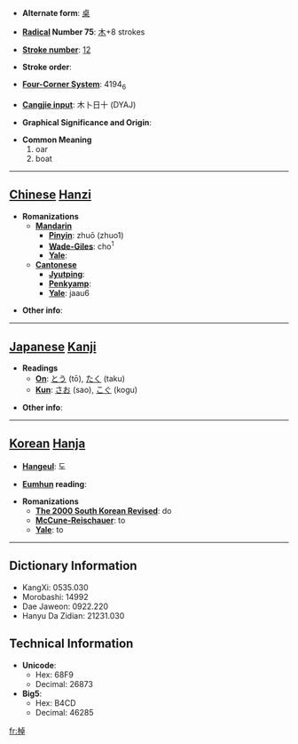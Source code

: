 * '''Alternate form''': [[桌]]

* '''[[Wiktionary:Chinese radical index| Radical]] Number 75''': [[Wiktionary:Chinese radical index 木|木]]+8 strokes

* '''[[Wiktionary:Chinese total strokes index|Stroke number]]''': [[Wiktionary:Chinese total strokes index 12|12]]

* '''Stroke order''': 

* '''[[Wiktionary:Chinese four corner index|Four-Corner System]]''': 4194<sub>6</sub>

* '''[[Wiktionary:Chinese Cangjie index|Cangjie input]]''': 木卜日十 (DYAJ)

* '''Graphical Significance and Origin''': 

* '''Common Meaning'''
*#oar
*# boat


----

== [[Chinese]] [[Hanzi]] ==

* '''Romanizations'''
** '''[[Mandarin]]'''
*** '''[[Pinyin]]''': zhuō (zhuo1)
*** '''[[Wade-Giles]]''': cho<sup>1</sup>
*** '''[[Yale]]''': 
** '''[[Cantonese]]'''
*** '''[[Jyutping]]''':
*** '''[[Penkyamp]]''': 
*** '''[[Yale]]''': jaau6

* '''Other info''': 

----

== [[Japanese]] [[Kanji]] ==

* '''Readings'''
** '''[[On]]''': [[とう]] (tō), [[たく]] (taku)
** '''[[Kun]]''': [[さお]] (sao), [[こぐ]] (kogu)

* '''Other info''':  

----

== [[Korean]] [[Hanja]] ==

* '''[[Hangeul]]''': 도

* '''[[Eumhun]] reading''': 

* '''Romanizations'''
** '''[[The 2000 South Korean Revised Romanization|The 2000 South Korean Revised]]''': do
** '''[[McCune-Reischauer]]''': to
** '''[[Yale]]''': to

----

== Dictionary Information ==

* KangXi: 0535.030
* Morobashi: 14992
* Dae Jaweon: 0922.220
* Hanyu Da Zidian: 21231.030

== Technical Information ==

* '''Unicode''':
** Hex: 68F9
** Decimal: 26873
* '''Big5''':
** Hex: B4CD
** Decimal: 46285

[[fr:棹]]